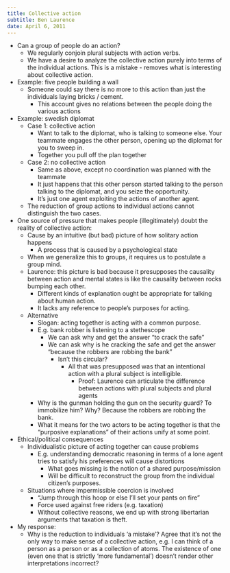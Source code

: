 ```yaml
---
title: Collective action
subtitle: Ben Laurence
date: April 6, 2011
---
```



- Can a group of people do an action?
  - We regularly conjoin plural subjects with action verbs.
  - We have a desire to analyze the collective action purely into terms of the 
    individual actions. This is a mistake - removes what is interesting about 
    collective action.
- Example: five people building a wall
  - Someone could say there is no more to this action than just the individuals 
    laying bricks / cement.
    - This account gives no relations between the people doing the various 
      actions
- Example: swedish diplomat
  - Case 1: collective action
    - Want to talk to the diplomat, who is talking to someone else. Your 
      teammate engages the other person, opening up the diplomat for you to 
      sweep in.
    - Together you pull off the plan together
  - Case 2: no collective action
    - Same as above, except no coordination was planned with the teammate
    - It just happens that this other person started talking to the person 
      talking to the diplomat, and you seize the opportunity.
    - It's just one agent exploiting the actions of another agent.
  - The reduction of group actions to individual actions cannot distinguish the 
    two cases.
- One source of pressure that makes people (illegitimately) doubt the reality of
  collective action:
  - Cause by an intuitive (but bad) picture of how solitary action happens
    - A process that is caused by a psychological state
  - When we generalize this to groups, it requires us to postulate a group mind.
  - Laurence: this picture is bad because it presupposes the causality between 
    action and mental states is like the causality between rocks bumping each 
    other.
    - Different kinds of explanation ought be appropriate for talking about 
      human action.
    - It lacks any reference to people's purposes for acting.
  - Alternative
    - Slogan: acting together is acting with a common purpose.
    - E.g. bank robber is listening to a stethescope
      - We can ask why and get the answer "to crack the safe"
      - We can ask why is he cracking the safe and get the answer "because the 
        robbers are robbing the bank"
        - Isn't this circular?
          - All that was presupposed was that an intentional action with a 
            plural subject is intelligible.
            - Proof: Laurence can articulate the difference between actions 
              with plural subjects and plural agents
    - Why is the gunman holding the gun on the security guard? To immobilize 
      him? Why? Because the robbers are robbing the bank.
    - What it means for the two actors to be acting together is that the 
      "purposive explanations" of their actions unify at some point.
- Ethical/political consequences
  - Individualistic picture of acting together can cause problems
    - E.g. understanding democratic reasoning in terms of a lone agent tries to 
      satisfy his preferences will cause distortions
      - What goes missing is the notion of a shared purpose/mission
      - Will be difficult to reconstruct the group from the individual citizen's 
        purposes.
  - Situations where impermissible coercion is involved
    - "Jump through this hoop or else I'll set your pants on fire"
    - Force used against free riders (e.g. taxation)
    - Without collective reasons, we end up with strong libertarian arguments 
      that taxation is theft.
- My response:
  - Why is the reduction to individuals 'a mistake'? Agree that it's not the 
    only way to make sense of a collective action, e.g. I can think of a person 
    as a person or as a collection of atoms. The existence of one (even one that 
    is strictly 'more fundamental') doesn't render other interpretations 
    incorrect?

